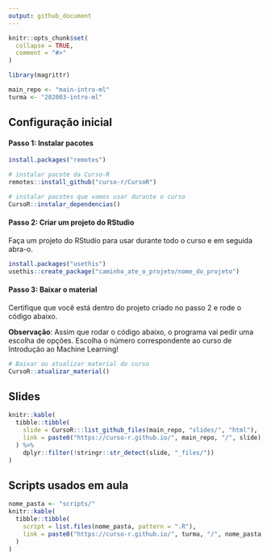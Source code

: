 ```yaml
---
output: github_document
---
```


<!-- README.md is generated from README.Rmd. Please edit that file -->

```r
knitr::opts_chunk$set(
  collapse = TRUE,
  comment = "#>"
)

library(magrittr)

main_repo <- "main-intro-ml"
turma <- "202003-intro-ml"
```

## Configuração inicial

#### Passo 1: Instalar pacotes

```r
install.packages("remotes")

# instalar pacote da Curso-R
remotes::install_github("curso-r/CursoR")

# instalar pacotes que vamos usar durante o curso
CursoR::instalar_dependencias()
```

#### Passo 2: Criar um projeto do RStudio

Faça um projeto do RStudio para usar durante todo o curso e em seguida abra-o.

```r
install.packages("usethis")
usethis::create_package("caminho_ate_o_projeto/nome_do_projeto")
```

#### Passo 3: Baixar o material

Certifique que você está dentro do projeto criado no passo 2 e rode o código abaixo.

**Observação**: Assim que rodar o código abaixo, o programa vai pedir uma escolha de opções. Escolha o número correspondente ao curso de Introdução ao Machine Learning!

```r
# Baixar ou atualizar material do curso
CursoR::atualizar_material()
```

## Slides

```r
knitr::kable(
  tibble::tibble(
    slide = CursoR:::list_github_files(main_repo, "slides/", "html"),
    link = paste0("https://curso-r.github.io/", main_repo, "/", slide)
  ) %>% 
    dplyr::filter(!stringr::str_detect(slide, "_files/"))
)
```

## Scripts usados em aula

```r
nome_pasta <- "scripts/"
knitr::kable(
  tibble::tibble(
    script = list.files(nome_pasta, pattern = ".R"),
    link = paste0("https://curso-r.github.io/", turma, "/", nome_pasta, script)
  )
)
```


